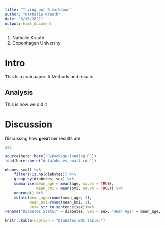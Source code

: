 ```yaml
---
title: "Trying out R markdown"
author: "Nathalie Krauth"
date: "6/16/2021"
output: html_document
---
```

1. Nathalie Krauth
2. Copenhagen University

# Intro

This is a *cool* paper.
# Methods and results

## Analysis

This is how we did it

# Discussion
Discussing how **great** our results are.

```r
2+2
```


```r
source(here::here("R/package-loading.R"))
load(here::here("data/nhanes_small.rda"))
```

```r
nhanes_small %>%
    filter(!is.na(diabetes)) %>% 
    group_by(diabetes, sex) %>% 
    summarise(mean_age = mean(age, na.rm = TRUE),
              mean_bmi = mean(bmi, na.rm = TRUE)) %>% 
    ungroup() %>% 
    mutate(mean_age=round(mean_age, 1), 
           mean_bmi=round(mean_bmi, 1), 
           sex= str_to_sentence(sex))%>% 
rename("Diabetes Status" = diabetes, Sex = sex, "Mean Age" = mean_age, "Mean BMI" = mean_bmi)%>% 

knitr::kable(caption = "Diabetes BMI table.")

```


